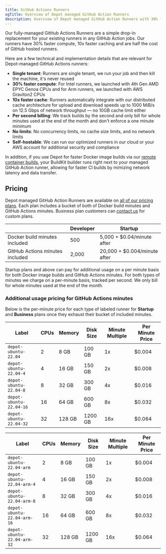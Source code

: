 ```yaml
---
title: GitHub Actions Runners
ogTitle: Overview of Depot managed GitHub Action Runners
description: Overview of Depot managed GitHub Action Runners with 30% faster compute, 10x faster caching, and half the cost of GitHub hosted runners per minute.
---
```


Our fully-managed GitHub Actions Runners are a simple drop-in replacement for your existing runners in any GitHub Action jobs. Our runners have 30% faster compute, 10x faster caching and are half the cost of GitHub hosted runners.

Here are a few technical and implementation details that are relevant for Depot-managed GitHub Actions runners:

- **Single tenant**: Runners are single tenant, we run your job and then kill the machine, it's never reused
- **30% faster compute**: For Intel runners, we launched with 4th Gen AMD EPYC Genoa CPUs and for Arm runners, we launched with AWS Graviton2 CPUs
- **10x faster cache**: Runners automatically integrate with our distributed cache architecture for upload and download speeds up to 1000 MiB/s on 12.5 Gbps of network throughput — no 10GB cache limit either
- **Per second billing**: We track builds by the second and only bill for whole minutes used at the end of the month and don't enforce a one minute minimum
- **No limits**: No concurrency limits, no cache size limits, and no network limits
- **Self-hostable**: We can run our optimized runners in our cloud or your AWS account for additional security and compliance

In addition, if you use Depot for faster Docker image builds via our [remote container builds](/docs/container-builds/overview), your BuildKit builder runs right next to your managed GitHub Action runner, allowing for faster CI builds by mimizing network latency and data transfer.

## Pricing

Depot managed GitHub Action Runners are available on [all of our pricing plans](/pricing). Each plan includes a bucket of both of Docker build minutes and GitHub Actions minutes. Business plan customers can [contact us](mailto:help@depot.dev) for custom plans.

|                                 | Developer | Startup                      |
| ------------------------------- | --------- | ---------------------------- |
| Docker build minutes included   | 500       | 5,000 + $0.04/minute after   |
| GitHub Actions minutes included | 2,000     | 20,000 + $0.004/minute after |

Startup plans and above can pay for additional usage on a per minute basis for both Docker image builds and GitHub Actions minutes. For both types of minutes we charge on a per-minute basis, tracked per second. We only bill for whole minutes used at the end of the month.

### Additional usage pricing for GitHub Actions minutes

Below is the per-minute price for each type of labeled runner for **Startup** and **Business** plans once they exhaust their bucket of included minutes.

| Label                   | CPUs | Memory | Disk Size | Minute Multiple | Per Minute Price |
| ----------------------- | ---- | ------ | --------- | --------------- | ---------------- |
| `depot-ubuntu-22.04`    | 2    | 8 GB   | 100 GB    | 1x              | $0.004           |
| `depot-ubuntu-22.04-4`  | 4    | 16 GB  | 150 GB    | 2x              | $0.008           |
| `depot-ubuntu-22.04-8`  | 8    | 32 GB  | 300 GB    | 4x              | $0.016           |
| `depot-ubuntu-22.04-16` | 16   | 64 GB  | 600 GB    | 8x              | $0.032           |
| `depot-ubuntu-22.04-32` | 32   | 128 GB | 1200 GB   | 16x             | $0.064           |

| Label                       | CPUs | Memory | Disk Size | Minute Multiple | Per Minute Price |
| --------------------------- | ---- | ------ | --------- | --------------- | ---------------- |
| `depot-ubuntu-22.04-arm`    | 2    | 8 GB   | 100 GB    | 1x              | $0.004           |
| `depot-ubuntu-22.04-arm-4`  | 4    | 16 GB  | 150 GB    | 2x              | $0.008           |
| `depot-ubuntu-22.04-arm-8`  | 8    | 32 GB  | 300 GB    | 4x              | $0.016           |
| `depot-ubuntu-22.04-arm-16` | 16   | 64 GB  | 600 GB    | 8x              | $0.032           |
| `depot-ubuntu-22.04-arm-32` | 32   | 128 GB | 1200 GB   | 16x             | $0.064           |
